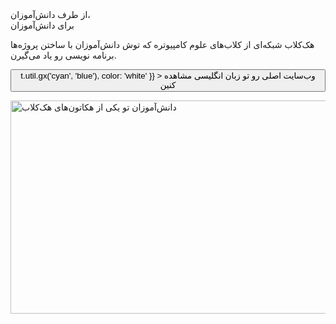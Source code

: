 
<Container variant="copy">

<Heading as="h1">
  از طرف دانش‌آموزان، <br />
  برای دانش‌آموزان
</Heading>

هک‌کلاب شبکه‌ای از کلاب‌های علوم کامپیوتره که توش دانش‌آموزان با ساختن پروژه‌ها برنامه نویسی رو یاد می‌گیرن. 

<p>
  <Button
    as="a"
    href="https://hackclub.com/?ref=es"
    variant="ctaLg"
    sx={{
      backgroundImage: t => t.util.gx('cyan', 'blue'),
      color: 'white'
    }}
  >
    وب‌سایت اصلی رو تو زبان انگلیسی مشاهده کنین
  </Button>
</p>

<img
  alt="دانش‌آموزان تو یکی از هکاتون‌های هک‌کلاب"
  src="https://cloud-lapsqbi7m-hack-club-bot.vercel.app/0assemble.jpg"
  width="512"
  height="341"
/>

</Container>
